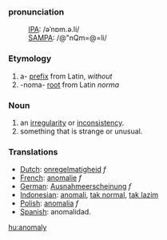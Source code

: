 ===pronunciation===
:[[International Phonetic Alphabet|IPA]]: /əˈnɒm.ə.li/ 
:[[SAMPA]]: /@"nQm=@=li/

=== Etymology ===
# a- [[prefix]] from Latin, ''without''
# -noma- [[root]] from Latin ''norma''

=== Noun ===
# an [[irregularity]] or [[inconsistency]].
# something that is strange or unusual.

=== Translations ===
*[[Dutch]]: [[onregelmatigheid]] ''f''
*[[French]]: [[anomalie]] ''f''
*[[German]]: [[Ausnahmeerscheinung]] ''f''
*[[Indonesian]]: [[anomali]], [[tak normal]], [[tak lazim]]
*[[Polish]]: [[anomalia]] ''f''
*[[Spanish]]: anomalidad.

[[hu:anomaly]]